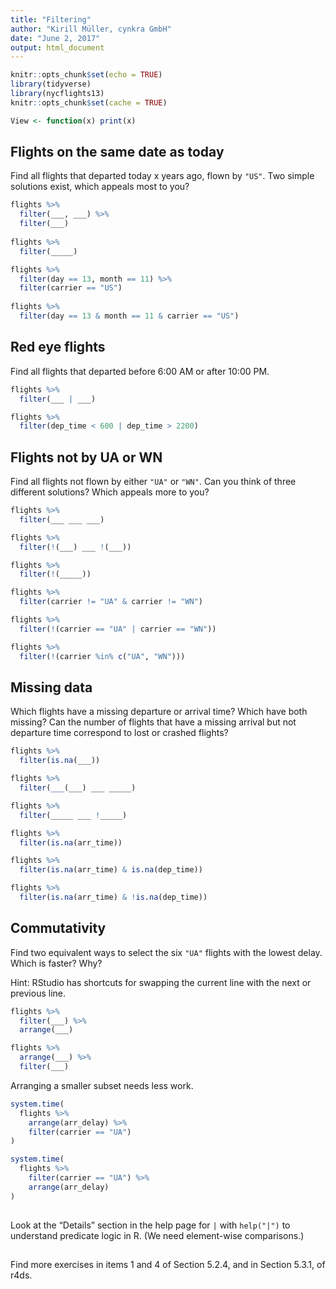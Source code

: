 ```yaml
---
title: "Filtering"
author: "Kirill Müller, cynkra GmbH"
date: "June 2, 2017"
output: html_document
---
```


```r
knitr::opts_chunk$set(echo = TRUE)
library(tidyverse)
library(nycflights13)
knitr::opts_chunk$set(cache = TRUE)

View <- function(x) print(x)
```

## Flights on the same date as today

Find all flights that departed today x years ago, flown by `"US"`. Two simple solutions exist, which appeals most to you?

```r
flights %>%
  filter(___, ___) %>%
  filter(___)
  
flights %>%
  filter(_____)
```  

```r
flights %>%
  filter(day == 13, month == 11) %>%
  filter(carrier == "US")
  
flights %>%
  filter(day == 13 & month == 11 & carrier == "US")
```

## Red eye flights

Find all flights that departed before 6:00 AM or after 10:00 PM.

```r
flights %>%
  filter(___ | ___)
```

```r
flights %>%
  filter(dep_time < 600 | dep_time > 2200)
```

## Flights not by UA or WN

Find all flights not flown by either `"UA"` or `"WN"`. Can you think of three different solutions? Which appeals more to you?

```r
flights %>%
  filter(___ ___ ___)

flights %>%
  filter(!(___) ___ !(___))

flights %>%
  filter(!(_____))
```

```r
flights %>%
  filter(carrier != "UA" & carrier != "WN")

flights %>%
  filter(!(carrier == "UA" | carrier == "WN"))

flights %>%
  filter(!(carrier %in% c("UA", "WN")))
```

## Missing data

Which flights have a missing departure or arrival time? Which have both missing? Can the number of flights that have a missing arrival but not departure time correspond to lost or crashed flights?

```r
flights %>%
  filter(is.na(___))

flights %>%
  filter(___(___) ___ _____)

flights %>%
  filter(_____ ___ !_____)
```

```r
flights %>%
  filter(is.na(arr_time))

flights %>%
  filter(is.na(arr_time) & is.na(dep_time))

flights %>%
  filter(is.na(arr_time) & !is.na(dep_time))
```

## Commutativity

Find two equivalent ways to select the six `"UA"` flights with the lowest delay. Which is faster? Why?

Hint: RStudio has shortcuts for swapping the current line with the next or previous line.

```r
flights %>%
  filter(___) %>%
  arrange(___)

flights %>%
  arrange(___) %>%
  filter(___)
```

Arranging a smaller subset needs less work.

```r
system.time(
  flights %>%
    arrange(arr_delay) %>% 
    filter(carrier == "UA")
)

system.time(
  flights %>%
    filter(carrier == "UA") %>%
    arrange(arr_delay)
)
```

##

Look at the "Details" section in the help page for `|` with `help("|")` to understand predicate logic in R. (We need element-wise comparisons.)

##

Find more exercises in items 1 and 4 of Section 5.2.4, and in Section 5.3.1, of r4ds.
